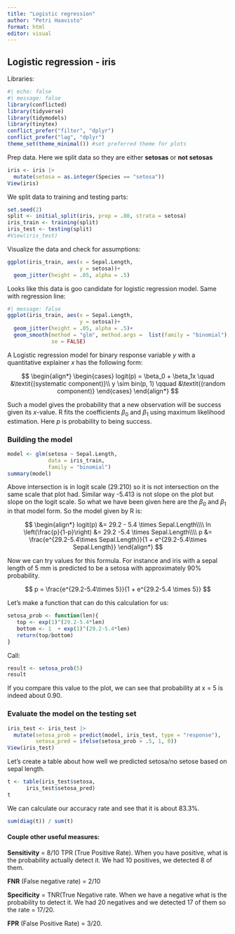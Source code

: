 ```yaml
---
title: "Logistic regression"
author: "Petri Haavisto"
format: html
editor: visual
---
```


## Logistic regression - iris

Libraries:

```r
#| echo: false
#| message: false
library(conflicted)  
library(tidyverse)
library(tidymodels)
library(tinytex)
conflict_prefer("filter", "dplyr")
conflict_prefer("lag", "dplyr")
theme_set(theme_minimal()) #set preferred theme for plots
```

Prep data. Here we split data so they are either **setosas** or **not setosas**

```r
iris <- iris |> 
  mutate(setosa = as.integer(Species == "setosa"))
View(iris)
```

We split data to training and testing parts:

```r
set.seed(2)
split <- initial_split(iris, prop = .80, strata = setosa)
iris_train <- training(split)
iris_test <- testing(split)
#View(iris_test)
```

Visualize the data and check for assumptions:

```r
ggplot(iris_train, aes(x = Sepal.Length,
                       y = setosa))+
  geom_jitter(height = .05, alpha = .5)
```

Looks like this data is goo candidate for logistic regression model. Same with regression line:

```r
#| message: false
ggplot(iris_train, aes(x = Sepal.Length,
                       y = setosa))+
  geom_jitter(height = .05, alpha = .5)+
  geom_smooth(method = "glm", method.args =  list(family = "binomial"),
              se = FALSE)
```

A Logistic regression model for binary response variable *y* with a quantitative explainer *x* has the following form:

$$
\begin{align*}
\begin{cases}
  logit(p) = \beta_0 + \beta_1x \quad &\textit{(systematic component)}\\
  y \sim bin(p, 1) \qquad &\textit{(random component)}
  \end{cases}
\end{align*}
$$

Such a model gives the probability that a new observation will be success given its *x*-value. R fits the coefficients $\beta_0$ and $\beta_1$ using maximum likelihood estimation. Here $p$ is probability to being success.

### Building the model

```r
model <- glm(setosa ~ Sepal.Length,
             data = iris_train,
             family = "binomial")
summary(model)
```

Above intersection is in logit scale (29.210) so it is not intersection on the same scale that plot had. Similar way -5.413 is not slope on the plot but slope on the logit scale. So what we have been given here are the $\beta_0$ and $\beta_1$ in that model form. So the model given by R is:

$$
\begin{align*}
logit(p) &= 29.2 - 5.4 \times Sepal.Length\\\\
ln \left(\frac{p}{1-p}\right) &= 29.2 -5.4 \times Sepal.Length\\\\
p &= \frac{e^{29.2-5.4\times Sepal.Length}}{1 + e^{29.2-5.4\times Sepal.Length}} 
\end{align*}
$$

Now we can try values for this formula. For instance and iris with a sepal length of 5 mm is predicted to be a setosa with approximately 90% probability.

$$
p = \frac{e^{29.2-5.4\times 5}}{1 + e^{29.2-5.4 \times 5}} 
$$

Let's make a function that can do this calculation for us:

```r
setosa_prob <- function(len){
   top <- exp(1)^(29.2-5.4*len)
   bottom <- 1  + exp(1)^(29.2-5.4*len)
   return(top/bottom)
}
```

Call:

```r
result <- setosa_prob(5)
result
```

If you compare this value to the plot, we can see that probability at x = 5 is indeed about 0.90.

### Evaluate the model on the testing set

```r
iris_test <- iris_test |> 
  mutate(setosa_prob = predict(model, iris_test, type = "response"),
         setosa_pred = ifelse(setosa_prob > .5, 1, 0))
View(iris_test)
```

Let's create a table about how well we predicted setosa/no setose based on sepal length.

```r
t <- table(iris_test$setosa,
      iris_test$setosa_pred)
t
```

We can calculate our accuracy rate and see that it is about 83.3%.

```r
sum(diag(t)) / sum(t)
```

#### Couple other useful measures:

**Sensitivity** = 8/10 TPR (True Positive Rate). When you have positive, what is the probability actually detect it. We had 10 positives, we detected 8 of them.

**FNR** (False negative rate) = 2/10

**Specificity** = TNR(True Negative rate. When we have a negative what is the probability to detect it. We had 20 negatives and we detected 17 of them so the rate = 17/20.

**FPR** (False Positive Rate) = 3/20.
